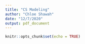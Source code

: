 ```yaml
---
title: "CS Modeling"
author: "Chloe Shawah"
date: "12/7/2020"
output: pdf_document
---
```


```r
knitr::opts_chunk$set(echo = TRUE)
```

